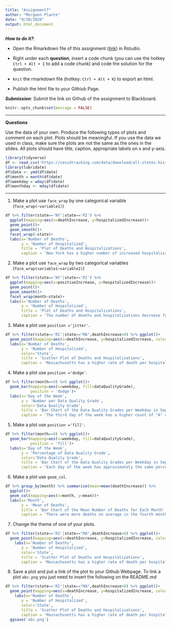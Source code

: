 ```yaml
---
title: "Assignment7"
author: "Morgann Plante"
date: "9/30/2020"
output: html_document
---
```


***How to do it?***: 

- Open the Rmarkdown file of this assignment ([link](fa2020_assignment7.Rmd)) in Rstudio. 

- Right under each **question**, insert  a code chunk (you can use the hotkey `Ctrl + Alt + I` to add a code chunk) and code the solution for the question. 

- `Knit` the rmarkdown file (hotkey: `Ctrl + Alt + K`) to export an html.  

-  Publish the html file to your Githiub Page. 

***Submission***: Submit the link on Github of the assignment to Blackboard.

```r
knitr::opts_chunk$set(message = FALSE)
```

-------

**Questions**

Use the data of your own.  Produce the following types of plots and comment on each plot. Plots should be meaningful. If you use the data we used in class, make sure the plots are not the same as the ones in the slides. All plots should have title, caption, appropriate labels on x and y-axis. 
```r
library(tidyverse)
df <- read_csv('https://covidtracking.com/data/download/all-states-history.csv')
library(lubridate)
df$date <- ymd(df$date)
df$month = month(df$date)
df$weekday = wday(df$date)
df$monthday <- mday(df$date)
```

-------

1. Make a plot use `face_wrap` by one categorical variable (`face_wrap(~variable1)`)
```r
df %>% filter(state=='NY'|state=='RI') %>% 
  ggplot(mapping=aes(x=deathIncrease, y=hospitalizedIncrease))+ 
  geom_point()+
  geom_smooth()+
  facet_wrap(~state)+
  labs(x='Number of Deaths', 
       y = 'Number of Hospitalized', 
       title = 'Plot of Deaths and Hospitalizations', 
       caption = 'New York has a higher number of increased hospitalization and death in comparison to Rhode Island.')
```

2. Make a plot use `face_wrap` by two categorical variables (`face_wrap(variable1~variable2)`)
```r
df %>% filter(state=='NY'|state=='RI') %>% 
  ggplot(mapping=aes(x=positiveIncrease, y=hospitalizedIncrease))+ 
  geom_point()+
  geom_smooth()+
  facet_wrap(month~state)+
  labs(x='Number of Deaths', 
       y = 'Number of Hospitalized', 
       title = 'Plot of Deaths and Hospitalizations', 
       caption = 'The number of deaths and hospitalizations decrease for both states as the months progress.')
```

3. Make a plot use `position ='jitter'`. 
```r
df %>% filter(state=='RI'|state=="MA",deathIncrease>0) %>% ggplot()+ 
  geom_point(mapping=aes(x=deathIncrease, y=hospitalizedIncrease, color=state), position='jitter')+
  labs(x='Number of Deaths', 
       y = 'Number of Hospitalized', 
       color='State', 
       title = 'Scatter Plot of Deaths and Hospitalizations', 
       caption = 'Massachusetts has a higher rate of death per hospitalizations than Rhode Island.')
```

4. Make a plot use `position ='dodge'`.
```r
df %>% filter(month==9) %>% ggplot()+ 
  geom_bar(mapping=aes(x=weekday, fill=dataQualityGrade), 
           position = 'dodge')+
  labs(x='Day of the Week', 
       y = 'Number per Data Quality Grade', 
       color='Data Quality Grade', 
       title = 'Bar Chart of the Data Quality Grades per Weekday in September', 
       caption = 'The third day of the week has a higher count of "A" and "A+" grades than the other days of the week')
```

5. Make a plot use `position ='fill'`. 
```r
df %>% filter(month==9) %>% ggplot()+ 
  geom_bar(mapping=aes(x=weekday, fill=dataQualityGrade), 
           position = 'fill')+
  labs(x='Day of the Week', 
       y = 'Percentage of Data Quality Grade', 
       color='Data Quality Grade', 
       title = 'Bar Chart of the Data Quality Grades per Weekday in September', 
       caption = 'Each day of the week has approximately the same percentage for each data quatily grade.')
```

6. Make a plot use `geom_col`.
```r
df %>% group_by(month) %>% summarise(mean=mean(deathIncrease)) %>% 
  ggplot()+ 
  geom_col(mapping=aes(x=month, y=mean))+
  labs(x='Month', 
       y = 'Mean of Deaths', 
       title = 'Bar Chart of the Mean Number of Deaths for Each Month', 
       caption = 'There were more deaths on average in the fourth month.')
```

7. Change the theme of one of your plots. 
```r
df %>% filter(state=='RI'|state=="MA",deathIncrease>0) %>% ggplot()+ 
  geom_point(mapping=aes(x=deathIncrease, y=hospitalizedIncrease, color=state), position='jitter')+ theme_classic()+
    labs(x='Number of Deaths', 
       y = 'Number of Hospitalized', 
       color='State', 
       title = 'Scatter Plot of Deaths and Hospitalizations', 
       caption = 'Massachusetts has a higher rate of death per hospitalizations than Rhode Island.')
```

8. Save a plot and put a link of the plot to your Github Webpage.  To link a plot `abc.png` you just need to insert the following on the README.md

```r
df %>% filter(state=='RI'|state=="MA",deathIncrease>0) %>% ggplot()+ 
  geom_point(mapping=aes(x=deathIncrease, y=hospitalizedIncrease, color=state), position='jitter')+ theme_classic()+
    labs(x='Number of Deaths', 
       y = 'Number of Hospitalized', 
       color='State', 
       title = 'Scatter Plot of Deaths and Hospitalizations', 
       caption = 'Massachusetts has a higher rate of death per hospitalizations than Rhode Island.')+
  ggsave('abc.png')
```





